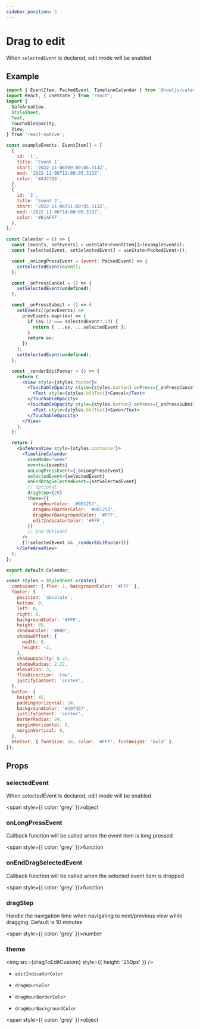 ```yaml
---
sidebar_position: 5
---
```



# Drag to edit

When `selectedEvent` is declared, edit mode will be enabled

## Example

```jsx title="Example"
import { EventItem, PackedEvent, TimelineCalendar } from '@howljs/calendar-kit';
import React, { useState } from 'react';
import {
  SafeAreaView,
  StyleSheet,
  Text,
  TouchableOpacity,
  View,
} from 'react-native';

const exampleEvents: EventItem[] = [
  {
    id: '1',
    title: 'Event 1',
    start: '2022-11-06T09:00:05.313Z',
    end: '2022-11-06T12:00:05.313Z',
    color: '#A3C7D6',
  },
  {
    id: '2',
    title: 'Event 2',
    start: '2022-11-06T11:00:05.313Z',
    end: '2022-11-06T14:00:05.313Z',
    color: '#B1AFFF',
  },
];

const Calendar = () => {
  const [events, setEvents] = useState<EventItem[]>(exampleEvents);
  const [selectedEvent, setSelectedEvent] = useState<PackedEvent>();

  const _onLongPressEvent = (event: PackedEvent) => {
    setSelectedEvent(event);
  };

  const _onPressCancel = () => {
    setSelectedEvent(undefined);
  };

  const _onPressSubmit = () => {
    setEvents((prevEvents) =>
      prevEvents.map((ev) => {
        if (ev.id === selectedEvent?.id) {
          return { ...ev, ...selectedEvent };
        }
        return ev;
      })
    );
    setSelectedEvent(undefined);
  };

  const _renderEditFooter = () => {
    return (
      <View style={styles.footer}>
        <TouchableOpacity style={styles.button} onPress={_onPressCancel}>
          <Text style={styles.btnText}>Cancel</Text>
        </TouchableOpacity>
        <TouchableOpacity style={styles.button} onPress={_onPressSubmit}>
          <Text style={styles.btnText}>Save</Text>
        </TouchableOpacity>
      </View>
    );
  };

  return (
    <SafeAreaView style={styles.container}>
      <TimelineCalendar
        viewMode="week"
        events={events}
        onLongPressEvent={_onLongPressEvent}
        selectedEvent={selectedEvent}
        onEndDragSelectedEvent={setSelectedEvent}
        // Optional
        dragStep={20}
        theme={{
          dragHourColor: '#001253',
          dragHourBorderColor: '#001253',
          dragHourBackgroundColor: '#FFF',
          editIndicatorColor: '#FFF',
        }}
        // End Optional
      />
      {!!selectedEvent && _renderEditFooter()}
    </SafeAreaView>
  );
};

export default Calendar;

const styles = StyleSheet.create({
  container: { flex: 1, backgroundColor: '#FFF' },
  footer: {
    position: 'absolute',
    bottom: 0,
    left: 0,
    right: 0,
    backgroundColor: '#FFF',
    height: 85,
    shadowColor: '#000',
    shadowOffset: {
      width: 0,
      height: -2,
    },
    shadowOpacity: 0.22,
    shadowRadius: 2.22,
    elevation: 3,
    flexDirection: 'row',
    justifyContent: 'center',
  },
  button: {
    height: 45,
    paddingHorizontal: 24,
    backgroundColor: '#1973E7',
    justifyContent: 'center',
    borderRadius: 24,
    marginHorizontal: 8,
    marginVertical: 8,
  },
  btnText: { fontSize: 16, color: '#FFF', fontWeight: 'bold' },
});

```

<ReactPlayer playing controls url={dragToEdit} />

## Props

### selectedEvent

When selectedEvent is declared, edit mode will be enabled

<span style={{ color: 'grey' }}>object</span>

### onLongPressEvent

Callback function will be called when the event item is long pressed

<span style={{ color: 'grey' }}>function</span>

### onEndDragSelectedEvent

Callback function will be called when the selected event item is dropped

<span style={{ color: 'grey' }}>function</span>

### dragStep

Handle the navigation time when navigating to next/previous view while dragging. Default is 10 minutes

<span style={{ color: 'grey' }}>number</span>

### theme

<img src={dragToEditCustom} style={{ height: '250px' }} />

- `editIndicatorColor`

- `dragHourColor`

- `dragHourBorderColor`

- `dragHourBackgroundColor`

<span style={{ color: 'grey' }}>object</span>
